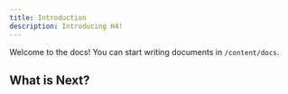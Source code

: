 ```yaml
---
title: Introduction
description: Introducing H4!
---
```


Welcome to the docs! You can start writing documents in `/content/docs`.

## What is Next?

<Cards>
	<Card
		title='Learn more about Next.js'
		href='https://nextjs.org/docs'
	/>
	<Card
		title='Learn more about Fumadocs'
		href='https://fumadocs.vercel.app'
	/>
</Cards>
